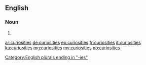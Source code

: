 ==English==

===Noun===
{{head|en|noun plural form}}

# {{plural of|curiosity|lang=en}}

[[Category:English plurals ending in "-ies"]]

[[ar:curiosities]]
[[de:curiosities]]
[[eo:curiosities]]
[[fr:curiosities]]
[[it:curiosities]]
[[ku:curiosities]]
[[mg:curiosities]]
[[my:curiosities]]
[[no:curiosities]]